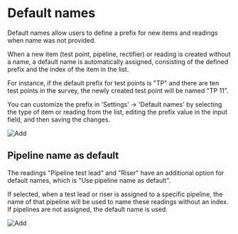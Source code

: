 
# Default names

Default names allow users to define a prefix for new items and readings when name was not provided.

When a new item (test point, pipeline, rectifier) or reading is created without a name, a default name is automatically assigned, consisting of the defined prefix and the index of the item in the list.

For instance, if the default prefix for test points is "TP" and there are ten test points in the survey, the newly created test point will be named "TP 11".

You can customize the prefix in 'Settings' -> 'Default names' by selecting the type of item or reading from the list, editing the prefix value in the input field, and then saving the changes.

<ImageView>
  <Image
    src="/images/manage_survey/4.4.png"
    alt="Add"
    width={300}
    height={300} />
</ImageView>

## Pipeline name as default

The readings "Pipeline test lead" and "Riser" have an additional option for default names, which is "Use pipeline name as default".

If selected, when a test lead or riser is assigned to a specific pipeline, the name of that pipeline will be used to name these readings without an index. If pipelines are not assigned, the default name is used.

<ImageView>
  <Image
    src="/images/manage_survey/4.5.png"
    alt="Add"
    width={300}
    height={300} />
</ImageView>
